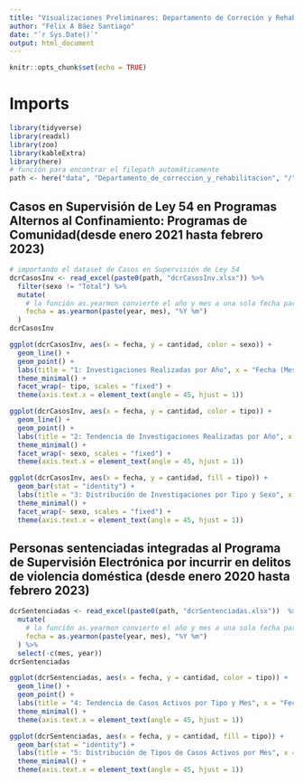 ```yaml
---
title: "Visualizaciones Preliminares: Departamento de Correción y Rehabilitación"
author: "Félix A Báez Santiago"
date: "`r Sys.Date()`"
output: html_document
---
```


```r
knitr::opts_chunk$set(echo = TRUE)
```

# Imports
```r
library(tidyverse)
library(readxl)
library(zoo)
library(kableExtra)
library(here)
# función para encontrar el filepath automáticamente 
path <- here("data", "Departamento_de_correccion_y_rehabilitacion", "/")
```

## Casos en Supervisión de Ley 54 en Programas Alternos al Confinamiento: Programas de Comunidad(desde enero 2021 hasta febrero 2023)
```r
# importando el dataset de Casos en Supervisión de Ley 54
dcrCasosInv <- read_excel(paste0(path, "dcrCasosInv.xlsx")) %>%
  filter(sexo != "Total") %>%
  mutate(
    # la función as.yearmon convierte el año y mes a una sola fecha para poderla visualizar apropiadamente, la función es parte del paquete zoo
    fecha = as.yearmon(paste(year, mes), "%Y %m")
  )
dcrCasosInv
```

```r
ggplot(dcrCasosInv, aes(x = fecha, y = cantidad, color = sexo)) +
  geom_line() +
  geom_point() +
  labs(title = "1: Investigaciones Realizadas por Año", x = "Fecha (Mes/Año)", y = "Cantidad") +
  theme_minimal() +
  facet_wrap(~ tipo, scales = "fixed") +
  theme(axis.text.x = element_text(angle = 45, hjust = 1))

ggplot(dcrCasosInv, aes(x = fecha, y = cantidad, color = tipo)) +
  geom_line() +
  geom_point() +
  labs(title = "2: Tendencia de Investigaciones Realizadas por Año", x = "Fecha (Mes/Año)", y = "Cantidad de Casos") +
  theme_minimal() +
  facet_wrap(~ sexo, scales = "fixed") +
  theme(axis.text.x = element_text(angle = 45, hjust = 1))

ggplot(dcrCasosInv, aes(x = fecha, y = cantidad, fill = tipo)) +
  geom_bar(stat = "identity") +
  labs(title = "3: Distribución de Investigaciones por Tipo y Sexo", x = "Fecha (Mes/Año)", y = "Cantidad de Casos") +
  theme_minimal() +
  facet_wrap(~ sexo, scales = "fixed") +
  theme(axis.text.x = element_text(angle = 45, hjust = 1))
```

## Personas sentenciadas integradas al Programa de Supervisión Electrónica por incurrir en delitos de violencia doméstica (desde enero 2020 hasta febrero 2023)
```r
dcrSentenciadas <- read_excel(paste0(path, "dcrSentenciadas.xlsx"))  %>%
  mutate(
    # la función as.yearmon convierte el año y mes a una sola fecha para poderla visualizar apropiadamente, la función es parte del paquete zoo
    fecha = as.yearmon(paste(year, mes), "%Y %m")
  ) %>%
  select(-c(mes, year))
dcrSentenciadas
```

```r
ggplot(dcrSentenciadas, aes(x = fecha, y = cantidad, color = tipo)) +
  geom_line() +
  geom_point() +
  labs(title = "4: Tendencia de Casos Activos por Tipo y Mes", x = "Fecha (Mes/Año)", y = "Cantidad de Casos Activos") +
  theme_minimal() +
  theme(axis.text.x = element_text(angle = 45, hjust = 1))

ggplot(dcrSentenciadas, aes(x = fecha, y = cantidad, fill = tipo)) +
  geom_bar(stat = "identity") +
  labs(title = "5: Distribución de Tipos de Casos Activos por Mes", x = "Fecha (Mes/Año)", y = "Cantidad de Casos") +
  theme_minimal() +
  theme(axis.text.x = element_text(angle = 45, hjust = 1))
```






